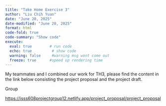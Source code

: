 ```yaml
---
title: "Take Home Exercise 3"
author: "Liu Chih Yuan"
date: "June 20, 2025"
date-modified: "June 20, 2025"
format: html
code-fold: true
code-summary: "Show code"
execute: 
  eval: true        # run code 
  echo: true         # show code 
  warning: false     #warning msg wont come out
  freeze: true      #speed up rendering time
---
```


My teammates and I combined our work for TH3, please find the content in the link below consisting the project proposal and the project draft.

Group

<https://isss608projectgroup12.netlify.app/project_proposal/project_proposal>
